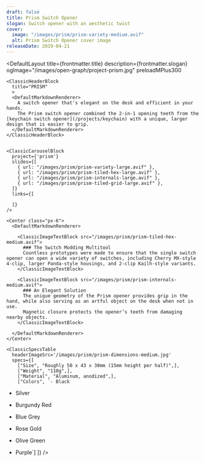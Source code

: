 ```yaml
---
draft: false
title: Prism Switch Opener
slogan: Switch opener with an aesthetic twist
cover:
  image: "/images/prism/prism-variety-medium.avif"
  alt: Prism Switch Opener cover image
releaseDate: 2019-04-21	
---
```


<DefaultLayout 
  title={frontmatter.title} 
  description={frontmatter.slogan}
  ogImage="/images/open-graph/project-prism.jpg"
  preloadMPlus300
>

  <ClassicBlurredHeader src={frontmatter.cover.image} />

  <div class="container mx-auto">

    <ClassicHeaderBlock 
      title="PRISM"
      >
      <DefaultMarkdownRenderer>
        A switch opener that's elegant on the desk and efficient in your hands.  
        The Prism switch opener combined the 2-in-1 opening teeth from the [keychain switch opener](/projects/keychain) with a unique, larger design that is easier to grip.
      </DefaultMarkdownRenderer>
    </ClassicHeaderBlock>


    <ClassicCarouselBlock 
      project={'prism'} 
      slides={[
        { url: "/images/prism/prism-variety-large.avif" },
        { url: "/images/prism/prism-tiled-hex-large.avif" },
        { url: "/images/prism/prism-internals-large.avif" },
        { url: "/images/prism/prism-tiled-grid-large.avif" },
      ]} 
      links={[

      ]}
    />

    <Center class="px-6">
      <DefaultMarkdownRenderer>

        <ClassicImageTextBlock src="/images/prism/prism-tiled-hex-medium.avif">
          ### The Switch Modding Multitool
          Countless prototypes were made to ensure that the single switch opener can open a wide variety of switches, including Cherry MX-style 4-clip, larger Panda-style housings, and 2-clip Kailh-style variants.
        </ClassicImageTextBlock>

        <ClassicImageTextBlock src="/images/prism/prism-internals-medium.avif">
          ### An Elegant Solution
          The unique geometry of the Prism opener provides grip in the hand, while also serving as an artful object on the desk when not in use.  
          Magnetic closure protects the opener’s teeth from damaging nearby objects.
        </ClassicImageTextBlock> 

      </DefaultMarkdownRenderer>
    </Center>

    <ClassicSpecsTable 
      headerImageSrc='/images/prism/prism-dimensions-medium.jpg' 
      specs={[
        ["Size", "Roughly 50 x 43 x 30mm (15mm height per half)",],
        ["Weight", "110g",],
        ["Material", "Aluminum, anodized",],
        ["Colors", `- Black
- Silver
- Burgundy Red
- Blue Grey
- Rose Gold
- Olive Green
- Purple`]
    ]} />

    <ClassicResourcesTable project='prism' />

  </div>

</DefaultLayout>